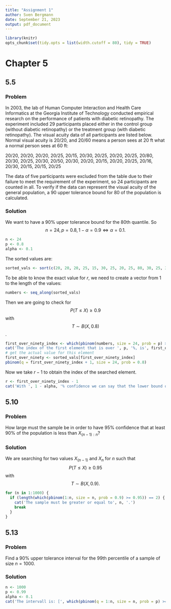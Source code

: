 ```yaml
---
title: "Assignment 1"
author: Sven Bergmann
date: September 21, 2023
output: pdf_document
---
```


```r
library(knitr)
opts_chunk$set(tidy.opts = list(width.cutoff = 80), tidy = TRUE)
```

# Chapter 5
## 5.5
### Problem

In 2003, the lab of Human Computer Interaction and Health Care Informatics at the Georgia Institute of Technology conducted empirical research on the performance of patients with diabetic retinopathy.
The experiment included 29 participants placed either in the control group (without diabetic retinopathy) or the treatment group (with diabetic retinopathy).
The visual acuity data of all participants are listed below.
Normal visual acuity is 20/20, and 20/60 means a person sees at 20 ft what a normal person sees at 60 ft:

20/20, 20/20, 20/20, 20/25, 20/15, 20/30, 20/25, 20/20, 20/25, 20/80, 20/30, 20/25, 20/30, 20/50, 20/30, 20/20, 20/15, 20/20, 20/25, 20/16, 20/30, 20/15, 20/15, 20/25

The data of five participants were excluded from the table due to their failure to meet the requirement of the experiment, so 24 participants are counted in all.
To verify if the data can represent the visual acuity of the general population, a $90%$ upper tolerance bound for $80%$ of the population is calculated.

### Solution

We want to have a $90\%$ upper tolerance bound for the 80th quantile.
So $$ n = 24, p = 0.8, 1 - \alpha = 0.9 \Leftrightarrow \alpha = 0.1.$$
```r
n <- 24
p <- 0.8
alpha <- 0.1
```
The sorted values are:
```r
sorted_vals <- sort(c(20, 20, 20, 25, 15, 30, 25, 20, 25, 80, 30, 25, 30, 50, 30, 20, 15, 20, 25, 16, 30, 15, 15, 25))
```
To be able to know the exact value for $r$, we need to create a vector from 1 to the length of the values:
```r
numbers <- seq_along(sorted_vals)
```
Then we are going to check for $$P(T \leq X) \geq 0.9$$ with $$T \sim B(X, 0.8)$$.
```r
first_over_ninety_index <- which(pbinom(numbers, size = 24, prob = p) >= 1 - alpha)[1]
cat('The index of the first element that is over ', p, '%, is', first_over_ninety_index, '.')
# get the actual value for this element
first_over_ninety <- sorted_vals[first_over_ninety_index]
pbinom(q = first_over_ninety_index + 1, size = 24, prob = 0.8)
```
Now we take $r-1$ to obtain the index of the searched element.
```r
r <- first_over_ninety_index - 1
cat('With ', 1 - alpha, '% confidence we can say that the lower bound of the', p * 100, 'th quantile starts at x =', sorted_vals[first_over_ninety_index], '.')
```

## 5.10

### Problem

How large must the sample be in order to have $95\%$ confidence that at least $90\%$ of the population is less than $X_{(n-1):n}$?

### Solution

We are searching for two values $X_{(n-1)}$ and $X_n$ for $n$ such that
$$ P(T\leq X) \geq 0.95 $$ with $$ T \sim B(X,0.9). $$

```r
for (n in 1:1000) {
  if (length(which(pbinom(1:n, size = n, prob = 0.9) >= 0.95)) == 2) {
    cat('The sample must be greater or equal to', n, '.')
    break
  }
}
```
## 5.13

### Problem
Find a $90\%$ upper tolerance interval for the 99th percentile of a sample of size $n=1000$.

### Solution
```r
n <- 1000
p <- 0.99
alpha <- 0.1
cat('The intervall is: [', which(pbinom(q = 1:n, size = n, prob = p) >= 1 - alpha), ']')
```
